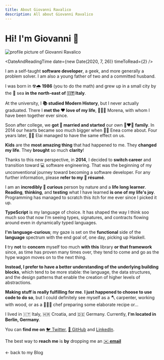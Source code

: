 ```yaml
---
title: About Giovanni Ravalico
description: All about Giovanni Ravalico
---
```



# Hi! I'm Giovanni 👋

![profile picture of Giovanni Ravalico](../../content/assets/giovanni_ravalico-profile_color.jpg)

<DateAndReadingTime date={new Date(2020, 7, 26)} timeToRead={2} />

I am a self-taught **software developer**, a geek, and more generally a problem solver. I am also a young father of two and a committed husband.

I was born in ☢️🌧 **1986** (you to do the math) and grew up in a small city by the 🌊 sea **in the north-east of 🇮🇹 Italy**.

At the university, I **📚 studied Modern History**, but I never actually graduated. There I **met the ❤️ love of my life**, 👱🏻‍♀️ Morena, with whom I have been together ever since.

Soon after college, we **got 💍 married and started** our own 👩‍❤️‍👨 **family**. In 2014 our hearts became soo much bigger when 👶🏻 Enea come about. Four years later, 👶🏻 Elai managed to have the same effect on us.

**Kids** are the **most amazing thing** that had happened to me. They **changed my life**. They **brought** so much **clarity**!

Thanks to this new perspective, in **2014**, I decided to **switch career** and transition toward 💻 software engineering.
That was the beginning of my unconventional journey toward becoming a software developer.
For any further information, please **refer to my <ReadLink to="/resume">📑 résumé</ReadLink>**.

I am an **incredibly 👀 curious** person by nature and a **life long learner**. **Reading**, **thinking**, and **testing** what I have learned **is one of my life's joy**. Programming has managed to scratch this itch for me ever since I picked it up.

**TypeScript** is my language of choice. It has shaped the way I think soo much soo that now I'm seeing types, signatures, and contracts flowing around even in dynamically typed languages.

**I'm language-curious**; my gaze is set on the **functional** side of the **language** spectrum with the end goal of, one day, picking up Haskell.

**I** try **not** to **concern** myself too much **with this** library **or that framework** since, as time has proven many times over, they tend to come and go as the hype wagon moves on to the next thing.

**Instead, I prefer to have a better understanding of the underlying building blocks**, which tend to be more stable: the language, the data structures, and the design patterns that enable the creation of higher levels of abstractions.

**Making stuff is really fulfilling for me**. **I just happened to choose to use code to do so**, but I could definitely see myself as a 🪓 carpenter, working with wood, or as a 🧑🏻‍🍳 chef preparing some elaborate recipe or...

I lived in 🇮🇹 Italy, 🇭🇷 Croatia, and 🇩🇪 Germany. Currently, **I'm located in Berlin, Germany**.

You can **find me on** [🐦 Twitter](https://twitter.com/suddenlyGio/), [🐙 GitHub](https://github.com/suddenlyGiovanni/) and [LinkedIn](https://www.linkedin.com/in/giovanni-ravalico/).

The best way to **reach me** is **by** dropping me an [✉️ **email**](mailto:ravalico.giovanni+suddenlygiovanni@gmail.com)

<ReadLink to="/">&larr; back to my Blog</ReadLink>
